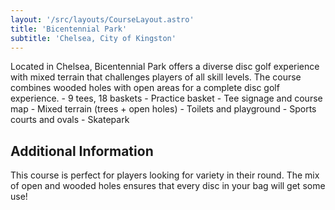 ```yaml
---
layout: '/src/layouts/CourseLayout.astro'
title: 'Bicentennial Park'
subtitle: 'Chelsea, City of Kingston'
---
```



<CourseOverview quote="A fantastic challenge suitable for both new and experienced players">
Located in Chelsea, Bicentennial Park offers a diverse disc golf experience with mixed terrain that challenges players of all skill levels. The course combines wooded holes with open areas for a complete disc golf experience.
</CourseOverview>

<CourseDetails>
  <FeatureBox title="Course Features">
    - 9 tees, 18 baskets
    - Practice basket
    - Tee signage and course map
    - Mixed terrain (trees + open holes)
  </FeatureBox>

  <FeatureBox title="Park Amenities">
    - Toilets and playground
    - Sports courts and ovals
    - Skatepark
  </FeatureBox>
</CourseDetails>

## Additional Information

This course is perfect for players looking for variety in their round. The mix of open and wooded holes ensures that every disc in your bag will get some use!